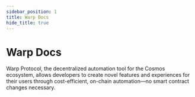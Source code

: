 ```yaml
---
sidebar_position: 1
title: Warp Docs
hide_title: true
---
```



# Warp Docs

Warp Protocol, the decentralized automation tool for the Cosmos ecosystem, allows developers to create novel features and experiences for their users through cost-efficient, on-chain automation—no smart contract changes necessary.

<CardSection cards={homeCards} />
